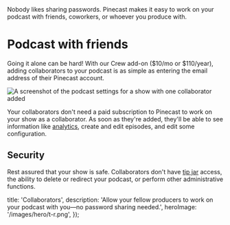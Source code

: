 
<Intro>
  Nobody likes sharing passwords. Pinecast makes it easy to work on your podcast with friends, coworkers, or whoever you produce with.
</Intro>

# Podcast with friends

Going it alone can be hard! With our Crew add-on ($10/mo or $110/year), adding collaborators to your podcast is as simple as entering the email address of their Pinecast account.

![A screenshot of the podcast settings for a show with one collaborator added](/images/content/features/collaborators-list.png)

Your collaborators don't need a paid subscription to Pinecast to work on your show as a collaborator. As soon as they're added, they'll be able to see information like [analytics](/features/analytics), create and edit episodes, and edit some configuration.

## Security

Rest assured that your show is safe. Collaborators don't have [tip jar](/features/monetization) access, the ability to delete or redirect your podcast, or perform other administrative functions.



  title: 'Collaborators',
  description: 'Allow your fellow producers to work on your podcast with you—no password sharing needed.',
  heroImage: '/images/hero/t-r.png',
});
